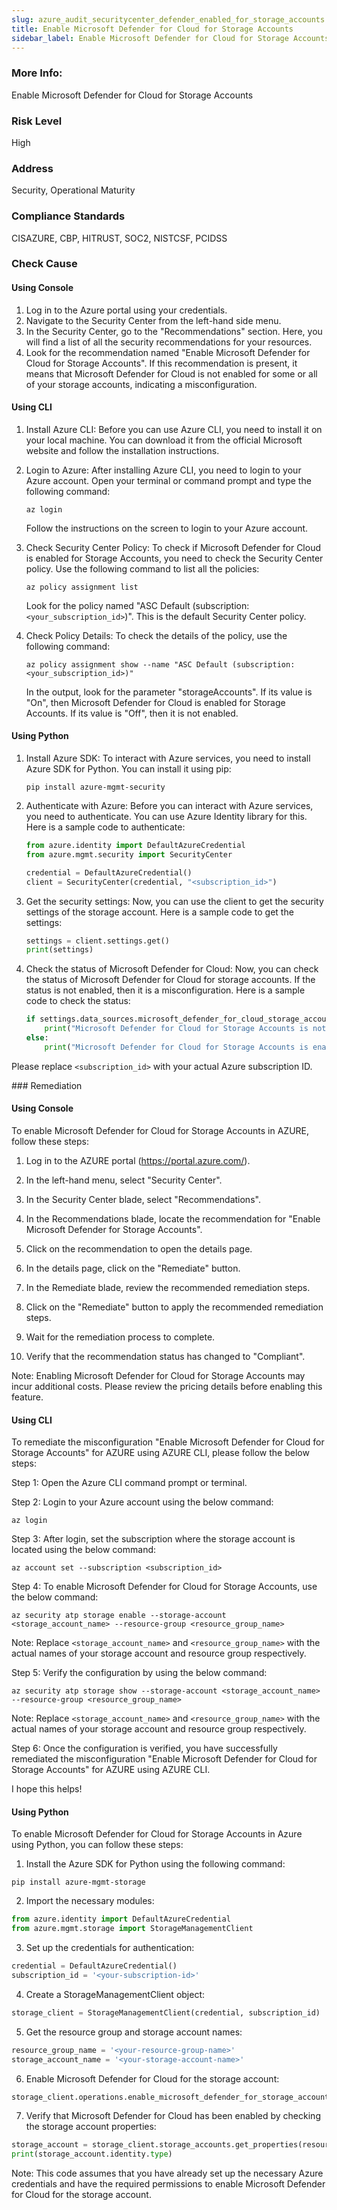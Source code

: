 ```yaml
---
slug: azure_audit_securitycenter_defender_enabled_for_storage_accounts
title: Enable Microsoft Defender for Cloud for Storage Accounts
sidebar_label: Enable Microsoft Defender for Cloud for Storage Accounts
---
```


### More Info:

Enable Microsoft Defender for Cloud for Storage Accounts

### Risk Level

High

### Address

Security, Operational Maturity

### Compliance Standards

CISAZURE, CBP, HITRUST, SOC2, NISTCSF, PCIDSS


<Tabs><Tab title='Cause'>
### Check Cause

#### Using Console

1. Log in to the Azure portal using your credentials.
2. Navigate to the Security Center from the left-hand side menu. 
3. In the Security Center, go to the "Recommendations" section. Here, you will find a list of all the security recommendations for your resources.
4. Look for the recommendation named "Enable Microsoft Defender for Cloud for Storage Accounts". If this recommendation is present, it means that Microsoft Defender for Cloud is not enabled for some or all of your storage accounts, indicating a misconfiguration.

#### Using CLI

1. Install Azure CLI: Before you can use Azure CLI, you need to install it on your local machine. You can download it from the official Microsoft website and follow the installation instructions.

2. Login to Azure: After installing Azure CLI, you need to login to your Azure account. Open your terminal or command prompt and type the following command:
   ```
   az login
   ```
   Follow the instructions on the screen to login to your Azure account.

3. Check Security Center Policy: To check if Microsoft Defender for Cloud is enabled for Storage Accounts, you need to check the Security Center policy. Use the following command to list all the policies:
   ```
   az policy assignment list
   ```
   Look for the policy named "ASC Default (subscription: `<your_subscription_id>`)". This is the default Security Center policy.

4. Check Policy Details: To check the details of the policy, use the following command:
   ```
   az policy assignment show --name "ASC Default (subscription: <your_subscription_id>)"
   ```
   In the output, look for the parameter "storageAccounts". If its value is "On", then Microsoft Defender for Cloud is enabled for Storage Accounts. If its value is "Off", then it is not enabled.

#### Using Python

1. Install Azure SDK: To interact with Azure services, you need to install Azure SDK for Python. You can install it using pip:
   ```
   pip install azure-mgmt-security
   ```
2. Authenticate with Azure: Before you can interact with Azure services, you need to authenticate. You can use Azure Identity library for this. Here is a sample code to authenticate:
   ```python
   from azure.identity import DefaultAzureCredential
   from azure.mgmt.security import SecurityCenter

   credential = DefaultAzureCredential()
   client = SecurityCenter(credential, "<subscription_id>")
   ```
3. Get the security settings: Now, you can use the client to get the security settings of the storage account. Here is a sample code to get the settings:
   ```python
   settings = client.settings.get()
   print(settings)
   ```
4. Check the status of Microsoft Defender for Cloud: Now, you can check the status of Microsoft Defender for Cloud for storage accounts. If the status is not enabled, then it is a misconfiguration. Here is a sample code to check the status:
   ```python
   if settings.data_sources.microsoft_defender_for_cloud_storage_accounts.status != "Enabled":
       print("Microsoft Defender for Cloud for Storage Accounts is not enabled.")
   else:
       print("Microsoft Defender for Cloud for Storage Accounts is enabled.")
   ```
Please replace `<subscription_id>` with your actual Azure subscription ID.

</Tab>


<Tab title='Remediation'>
### Remediation

#### Using Console

To enable Microsoft Defender for Cloud for Storage Accounts in AZURE, follow these steps:

1. Log in to the AZURE portal (https://portal.azure.com/).

2. In the left-hand menu, select "Security Center".

3. In the Security Center blade, select "Recommendations".

4. In the Recommendations blade, locate the recommendation for "Enable Microsoft Defender for Storage Accounts".

5. Click on the recommendation to open the details page.

6. In the details page, click on the "Remediate" button.

7. In the Remediate blade, review the recommended remediation steps.

8. Click on the "Remediate" button to apply the recommended remediation steps.

9. Wait for the remediation process to complete.

10. Verify that the recommendation status has changed to "Compliant".

Note: Enabling Microsoft Defender for Cloud for Storage Accounts may incur additional costs. Please review the pricing details before enabling this feature.

#### Using CLI

To remediate the misconfiguration "Enable Microsoft Defender for Cloud for Storage Accounts" for AZURE using AZURE CLI, please follow the below steps:

Step 1: Open the Azure CLI command prompt or terminal.

Step 2: Login to your Azure account using the below command:
```
az login
```

Step 3: After login, set the subscription where the storage account is located using the below command:
```
az account set --subscription <subscription_id>
```

Step 4: To enable Microsoft Defender for Cloud for Storage Accounts, use the below command:
```
az security atp storage enable --storage-account <storage_account_name> --resource-group <resource_group_name>
```
Note: Replace `<storage_account_name>` and `<resource_group_name>` with the actual names of your storage account and resource group respectively.

Step 5: Verify the configuration by using the below command:
```
az security atp storage show --storage-account <storage_account_name> --resource-group <resource_group_name>
```
Note: Replace `<storage_account_name>` and `<resource_group_name>` with the actual names of your storage account and resource group respectively.

Step 6: Once the configuration is verified, you have successfully remediated the misconfiguration "Enable Microsoft Defender for Cloud for Storage Accounts" for AZURE using AZURE CLI.

I hope this helps!

#### Using Python

To enable Microsoft Defender for Cloud for Storage Accounts in Azure using Python, you can follow these steps:

1. Install the Azure SDK for Python using the following command:
```
pip install azure-mgmt-storage
```

2. Import the necessary modules:
```python
from azure.identity import DefaultAzureCredential
from azure.mgmt.storage import StorageManagementClient
```

3. Set up the credentials for authentication:
```python
credential = DefaultAzureCredential()
subscription_id = '<your-subscription-id>'
```

4. Create a StorageManagementClient object:
```python
storage_client = StorageManagementClient(credential, subscription_id)
```

5. Get the resource group and storage account names:
```python
resource_group_name = '<your-resource-group-name>'
storage_account_name = '<your-storage-account-name>'
```

6. Enable Microsoft Defender for Cloud for the storage account:
```python
storage_client.operations.enable_microsoft_defender_for_storage_accounts(resource_group_name, storage_account_name)
```

7. Verify that Microsoft Defender for Cloud has been enabled by checking the storage account properties:
```python
storage_account = storage_client.storage_accounts.get_properties(resource_group_name, storage_account_name)
print(storage_account.identity.type)
```

Note: This code assumes that you have already set up the necessary Azure credentials and have the required permissions to enable Microsoft Defender for Cloud for the storage account.


</Tab>
</Tabs>